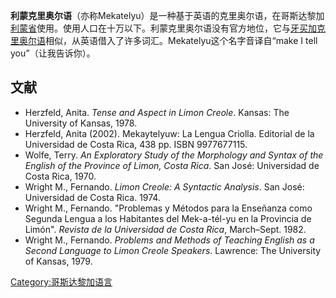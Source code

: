 '''利蒙克里奥尔语'''（亦称Mekatelyu）是一种基于英语的克里奥尔语，在哥斯达黎加[[利蒙省|利蒙省]]使用。使用人口在十万以下。利蒙克里奥尔语没有官方地位，它与[[牙买加克里奥尔语|牙买加克里奥尔语]]相似，从英语借入了许多词汇。Mekatelyu这个名字音译自“make I tell you”（让我告诉你）。

==文献==
*Herzfeld, Anita. ''Tense and Aspect in Limon Creole''. Kansas: The University of Kansas, 1978.
*Herzfeld, Anita (2002). Mekaytelyuw: La Lengua Criolla. Editorial de la Universidad de Costa Rica, 438 pp. ISBN 9977677115.
*Wolfe, Terry. ''An Exploratory Study of the Morphology and Syntax of the English of the Province of Limon, Costa Rica''. San José: Universidad de Costa Rica, 1970.
*Wright M., Fernando. ''Limon Creole: A Syntactic Analysis''. San José: Universidad de Costa Rica. 1974. 
*Wright M., Fernando.  "Problemas y Métodos para la Enseñanza como Segunda Lengua a los Habitantes del Mek-a-tél-yu en la Provincia de Limón". ''Revista de la Universidad de Costa Rica'', March–Sept. 1982.
*Wright M., Fernando. ''Problems and Methods of Teaching English as a Second Language to Limon Creole Speakers''. Lawrence: The University of Kansas, 1979.

[[Category:哥斯达黎加语言|Category:哥斯达黎加语言]]